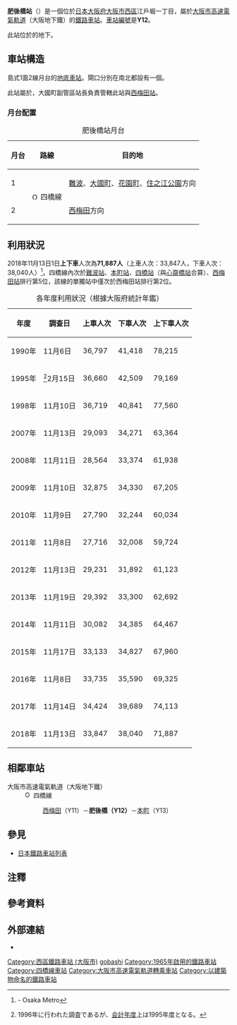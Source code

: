 {{NoteTA |G1=Railway |G2=Transport
|1=zh-cn:地铁; zh-hk:地鐵; zh-mo:地鐵; zh-sg:地铁; zh-tw:地下鐵;
}}
{{日本車站資訊
|公司色 =  #33328b
|文字色 = 
|站名 = 肥後橋站
|圖片 = Osaka Metro Higobashi Station.jpg
|pxl = 
|圖片說明 = 肥後橋站1B出入口（2020年5月）
|日文原名 = 肥後橋
|平假名 = ひごばし
|羅馬拼音 = Higobashi
|副站名 = 
|電報略號 = 
|所在地 = {{JPN}}[[大阪府|大阪府]][[大阪市|大阪市]][[西區_(大阪市)|西區]]江戶堀一丁目
|車站構造 = [[地底車站|地底車站]]
|月台配置 = 1面2線
|啟用年月日 = 1965年10月1日
|廢站年月日 = 
|乘客人數 = 33,133
|上下車人次 = 67,960
|統計年度 = 2015年
|轉車 = [[渡邊橋站|渡邊橋站]]（[[中之島線|京阪中之島線]]）
|備註 = 
|全寬備註 = 
|adjacent = {{Adjacent stations|system=大阪市高速電氣軌道|line=Y|left=西梅田|right=本町|note-left=Y11<br />1.3km|note-mid={{車站編號s|#0078ba|#fff|Y12}}<br />距離[[西梅田站|西梅田]]1.3km|note-right=Y13<br />0.9km}}
}}
'''肥後橋站'''（{{jpn|j=肥後橋駅|hg=ひごばしえき|rm=Hikobashi eki|f=y}}）是一個位於[[日本|日本]][[大阪府|大阪府]][[大阪市|大阪市]][[西區_(大阪市)|西區]]江戶堀一丁目，屬於[[大阪市高速電氣軌道|大阪市高速電氣軌道]]（大阪地下鐵）的[[鐵路車站|鐵路車站]]。[[車站編號|車站編號]]是'''Y12'''。

此站位於{{link-ja|四橋筋|四つ橋筋}}的地下。

== 車站構造 ==
島式1面2線月台的[[地底車站|地底車站]]。閘口分別在南北都設有一個。

此站屬於{{link-ja|大阪市交通局大國町管區站|大阪市交通局大国町管区駅|大國町管區站}}，大國町副管區站長負責管轄此站與[[西梅田站|西梅田站]]。
=== 月台配置 ===
{| class="wikitable"
|+ 肥後橋站月台
|-
!月台!!路線!!目的地
|-
! 1
|rowspan=2| [[File:Osaka_Metro_Yotsubashi_line_symbol.svg|15px]] 四橋線
| [[難波站_(大阪市高速電氣軌道)|難波]]、[[大國町站|大國町]]、[[花園町站|花園町]]、[[住之江公園站|住之江公園]]方向
|-
! 2
| [[西梅田站|西梅田]]方向
|}
== 利用狀況 ==
2018年11月13日1日'''上下車'''人次為'''71,887人'''（上車人次：33,847人，下車人次：38,040人）<ref>{{PDFlink|[https://www.osakametro.co.jp/company/library/100331_research/20181113_subway_nt.pdf 路線別乗降人員（2018年11月13日 交通調査）]}} - Osaka Metro</ref>。四橋線內次於[[難波站_(大阪市高速電氣軌道)|難波站]]、[[本町站|本町站]]、[[四橋站|四橋站]]（與[[心齋橋站|心齋橋站]]合算）、[[西梅田站|西梅田站]]排行第5位，該線的單獨站中僅次於西梅田站排行第2位。
{|class="wikitable" style="text-align:right"
|+各年度利用狀況（根據大阪府統計年鑑）
!年度!!調查日!!上車人次!!下車人次!!上下車人次
|-
|1990年
|11月{{0}}6日
|36,797||41,418||78,215
|-
|1995年
|<ref group="注釈">1996年に行われた調査であるが、[[会計年度|会計年度]]上は1995年度となる。</ref>2月15日
|36,660||42,509||79,169
|-
|1998年
|11月10日
|36,719||40,841||77,560
|-
|2007年
|11月13日
|29,093||34,271||63,364
|-
|2008年
|11月11日
|28,564||33,374||61,938
|-
|2009年
|11月10日
|32,875||34,330||67,205
|-
|2010年
|11月{{0}}9日
|27,790||32,244||60,034
|-
|2011年
|11月{{0}}8日
|27,716||32,008||59,724
|-
|2012年
|11月13日
|29,231||31,892||61,123
|-
|2013年
|11月19日
|29,392||33,300||62,692
|-
|2014年
|11月11日
|30,082||34,385||64,467
|-
|2015年
|11月17日
|33,133||34,827||67,960
|-
|2016年
|11月{{0}}8日
|33,735||35,590||69,325
|-
|2017年
|11月14日
|34,424||39,689||74,113
|-
|2018年
|11月13日
|33,847||38,040||71,887
|}

== 相鄰車站 ==
; 大阪市高速電氣軌道（大阪地下鐵）
: [[File:Osaka_Metro_Yotsubashi_line_symbol.svg|15px]] 四橋線
:: [[西梅田站|西梅田]]（Y11）－'''肥後橋（Y12）'''－[[本町站|本町]]（Y13）
== 參見 ==
* [[日本鐵路車站列表|日本鐵路車站列表]]
== 注釋 ==
{{Reflist|group="注釈"}}
== 參考資料 ==
{{Reflist}}

== 外部連結 ==
* {{外部連結/大阪市高速電氣軌道車站|Y12|肥後橋}}

{{四橋線}}

{{DEFAULTSORT:Higobashi}}
[[Category:西區鐵路車站_(大阪市)|Category:西區鐵路車站 (大阪市)]]
[[Category:日本鐵路車站_Hi|gobashi]]
[[Category:1965年啟用的鐵路車站|Category:1965年啟用的鐵路車站]]
[[Category:四橋線車站|Category:四橋線車站]]
[[Category:大阪市高速電氣軌道轉乘車站|Category:大阪市高速電氣軌道轉乘車站]]
[[Category:以建築物命名的鐵路車站|Category:以建築物命名的鐵路車站]]